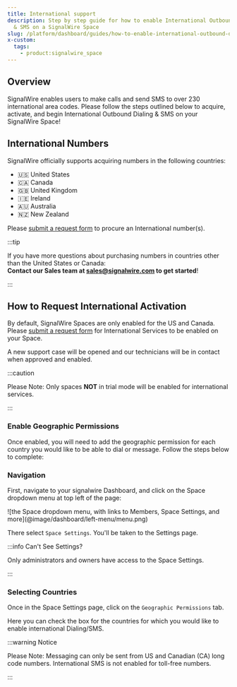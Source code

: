 ```yaml
---
title: International support
description: Step by step guide for how to enable International Outbound Dialing
  & SMS on a SignalWire Space
slug: /platform/dashboard/guides/how-to-enable-international-outbound-dialing-sms
x-custom:
  tags:
    - product:signalwire_space
---
```


## Overview

SignalWire enables users to make calls and send SMS to over 230 international area codes. 
Please follow the steps outlined below to acquire, activate, and begin International Outbound Dialing & SMS on your SignalWire Space!

## International Numbers

SignalWire officially supports acquiring numbers in the following countries:

- 🇺🇸 United States
- 🇨🇦 Canada
- 🇬🇧 United Kingdom
- 🇮🇪 Ireland
- 🇦🇺 Australia
- 🇳🇿 New Zealand

Please [submit a request form](https://forms.signalwire.me/International-Number-Request.html) to procure an International number(s).

:::tip

If you have more questions about purchasing numbers in countries other than the United States or Canada:<br/>
**Contact our Sales team at [sales@signalwire.com](<mailto:sales@signalwire.com?subject=International%20Numbers&body=Dear%20SignalWire%20Sales%20Team%2C%0D%0A%0D%0AI'm%20interested%20in%20obtaining%20international%20numbers%3A%0D%0A-%20Countries%20and%20Areas%3A%20%5BEnter%20Countries%2FAreas%5D%0D%0A-%20Number%20of%20Numbers%20per%20Country%2FArea%3A%20%5BEnter%20Number%5D%0D%0A-%20Type%20of%20Numbers%3A%20%5BEnter%20Number%20Type%5D%0D%0A-%20SignalWire%20Project%3A%20%5BEnter%20your%20SignalWire%20Project%20Name%20(leave%20blank%20if%20you%20don't%20have%20one%20yet)%5D%0D%0A-%20Use%20Case%20%26%20Duration%3A%20%5BBriefly%20describe%20the%20purpose%20and%20expected%20ownership%20duration%20for%20the%20numbers%5D>)
to get started**!

:::

## How to Request International Activation

By default, SignalWire Spaces are only enabled for the US and Canada.
Please [submit a request form](https://forms.signalwire.me/International-Number-Request.html) 
for International Services to be enabled on your Space.

A new support case will be opened and our technicians will be in contact when approved and enabled.

:::caution

Please Note: Only spaces **NOT** in trial mode will be enabled for international services.

:::

### Enable Geographic Permissions

Once enabled, you will need to add the geographic permission for each country you would like to be able to dial or message.
Follow the steps below to complete:

### Navigation

First, navigate to your signalwire Dashboard, and click on the Space dropdown menu at top left of the page:

<Frame>
![the Space dropdown menu, with links to Members, Space Settings, and more](@image/dashboard/left-menu/menu.png)
</Frame>

There select `Space Settings`. You'll be taken to the Settings page.


:::info Can't See Settings?

Only administrators and owners have access to the Space Settings.

:::

### Selecting Countries

Once in the Space Settings page, click on the `Geographic Permissions` tab.

Here you can check the box for the countries for which you would like to enable international Dialing/SMS.

:::warning Notice

Please Note: Messaging can only be sent from US and Canadian (CA) long code numbers.
International SMS is not enabled for toll-free numbers.

:::
